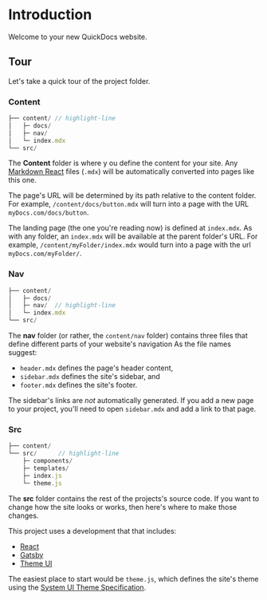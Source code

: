 # Introduction

Welcome to your new QuickDocs website.

## Tour

Let's take a quick tour of the project folder.

### Content

```js
├── content/ // highlight-line
│   ├─ docs/
│   ├─ nav/
│   └─ index.mdx
└── src/
```

The **Content** folder is where y ou define the content for your site. Any
[Markdown React](https://mdxjs.com/) files (`.mdx`) will be automatically
converted into pages like this one.

The page's URL will be determined by its path relative to the content folder.
For example, `/content/docs/button.mdx` will turn into a page with the URL
`myDocs.com/docs/button`.

The landing page (the one you're reading now) is defined at `index.mdx`. As with
any folder, an `index.mdx` will be available at the parent folder's URL. For
example, `/content/myFolder/index.mdx` would turn into a page with the url
`myDocs.com/myFolder/`.

### Nav

```js
├── content/
│   ├─ docs/
│   ├─ nav/  // highlight-line
│   └─ index.mdx
└── src/
```

The **nav** folder (or rather, the `content/nav` folder) contains three files
that define different parts of your website's navigation As the file names
suggest:

- `header.mdx` defines the page's header content,
- `sidebar.mdx` defines the site's sidebar, and
- `footer.mdx` defines the site's footer.

The sidebar's links are _not_ automatically generated. If you add a new page to
your project, you'll need to open `sidebar.mdx` and add a link to that page.

### Src

```js
├── content/
└── src/      // highlight-line
    ├─ components/
    ├─ templates/
    ├─ index.js
    └─ theme.js
```

The **src** folder contains the rest of the projects's source code. If you want
to change how the site looks or works, then here's where to make those changes.

This project uses a development that that includes:

- [React](https://reactjs.org/)
- [Gatsby](https://www.gatsbyjs.org/)
- [Theme UI](https://theme-ui.com/)

The easiest place to start would be `theme.js`, which defines the site's theme
using the [System UI Theme Specification](https://theme-ui.com/theme-spec).
